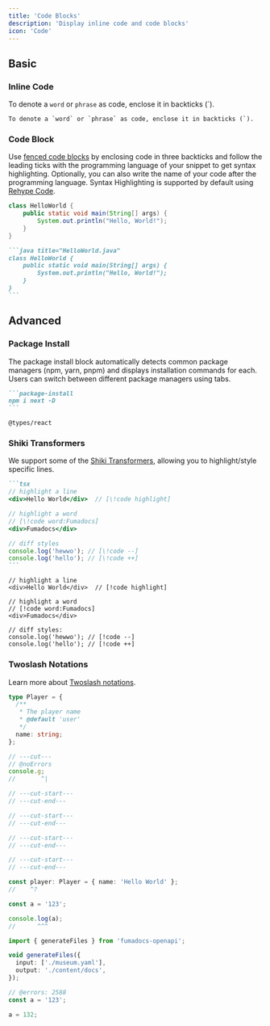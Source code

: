 ```yaml
---
title: 'Code Blocks'
description: 'Display inline code and code blocks'
icon: 'Code'
---
```


## Basic

### Inline Code

To denote a `word` or `phrase` as code, enclose it in backticks (`).

```
To denote a `word` or `phrase` as code, enclose it in backticks (`).
```

### Code Block

Use [fenced code blocks](https://www.markdownguide.org/extended-syntax/#fenced-code-blocks) by enclosing code in three backticks and follow the leading ticks with the programming language of your snippet to get syntax highlighting. Optionally, you can also write the name of your code after the programming language. Syntax Highlighting is supported by default using [Rehype Code](https://fumadocs.dev/docs/headless/mdx/rehype-code).

```java title="HelloWorld.java"
class HelloWorld {
    public static void main(String[] args) {
        System.out.println("Hello, World!");
    }
}
```

````md
```java title="HelloWorld.java"
class HelloWorld {
    public static void main(String[] args) {
        System.out.println("Hello, World!");
    }
}
```
````

## Advanced

### Package Install

The package install block automatically detects common package managers (npm, yarn, pnpm) and displays installation commands for each. Users can switch between different package managers using tabs.

````md tab="Input"
```package-install
npm i next -D
```
````

```package-install tab="Output"
@types/react
```

### Shiki Transformers

We support some of the [Shiki Transformers](https://shiki.style/packages/transformers), allowing you to highlight/style specific lines.

````md tab="Input"
```tsx
// highlight a line
<div>Hello World</div>  // [\!code highlight]

// highlight a word
// [\!code word:Fumadocs]
<div>Fumadocs</div>

// diff styles
console.log('hewwo'); // [\!code --]
console.log('hello'); // [\!code ++]
```
````

```tsx tab="Output"
// highlight a line
<div>Hello World</div>  // [!code highlight]

// highlight a word
// [!code word:Fumadocs]
<div>Fumadocs</div>

// diff styles:
console.log('hewwo'); // [!code --]
console.log('hello'); // [!code ++]
```

### Twoslash Notations

Learn more about [Twoslash notations](https://twoslash.netlify.app/refs/notations).

```ts twoslash title="Test"
type Player = {
  /**
   * The player name
   * @default 'user'
   */
  name: string;
};

// ---cut---
// @noErrors
console.g;
//       ^|

// ---cut-start---
// ---cut-end---

// ---cut-start---
// ---cut-end---

// ---cut-start---
// ---cut-end---

// ---cut-start---
// ---cut-end---

const player: Player = { name: 'Hello World' };
//    ^?
```

```ts twoslash
const a = '123';

console.log(a);
//      ^^^
```

```ts twoslash
import { generateFiles } from 'fumadocs-openapi';

void generateFiles({
  input: ['./museum.yaml'],
  output: './content/docs',
});
```

```ts twoslash
// @errors: 2588
const a = '123';

a = 132;
```
